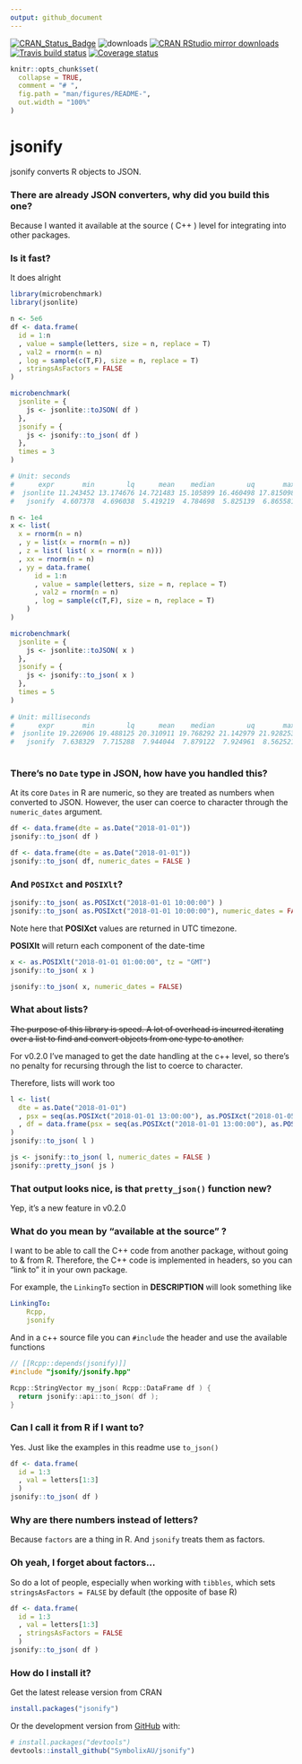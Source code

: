 ```yaml
---
output: github_document
---
```


[![CRAN_Status_Badge](http://www.r-pkg.org/badges/version/jsonify)](https://CRAN.R-project.org/package=jsonify)
![downloads](http://cranlogs.r-pkg.org/badges/grand-total/jsonify)
[![CRAN RStudio mirror downloads](http://cranlogs.r-pkg.org/badges/jsonify)](https://CRAN.R-project.org/package=jsonify)
[![Travis build status](https://travis-ci.org/SymbolixAU/jsonify.svg?branch=master)](https://travis-ci.org/SymbolixAU/jsonify)
[![Coverage status](https://codecov.io/gh/SymbolixAU/jsonify/branch/master/graph/badge.svg)](https://codecov.io/github/SymbolixAU/jsonify?branch=master)

```r
knitr::opts_chunk$set(
  collapse = TRUE,
  comment = "# ",
  fig.path = "man/figures/README-",
  out.width = "100%"
)
```

# jsonify

jsonify converts R objects to JSON. 

###  There are already JSON converters, why did you build this one?

Because I wanted it available at the source ( C++ ) level for integrating into other packages.

### Is it fast?

It does alright

```r

library(microbenchmark)
library(jsonlite)

n <- 5e6
df <- data.frame(
  id = 1:n
  , value = sample(letters, size = n, replace = T)
  , val2 = rnorm(n = n)
  , log = sample(c(T,F), size = n, replace = T)
  , stringsAsFactors = FALSE
)

microbenchmark(
  jsonlite = {
    js <- jsonlite::toJSON( df )
  },
  jsonify = {
    js <- jsonify::to_json( df )
  },
  times = 3
)

# Unit: seconds
#      expr       min        lq      mean    median        uq       max neval
#  jsonlite 11.243452 13.174676 14.721483 15.105899 16.460498 17.815098     3
#   jsonify  4.607378  4.696038  5.419219  4.784698  5.825139  6.865581     3

n <- 1e4
x <- list(
  x = rnorm(n = n)
  , y = list(x = rnorm(n = n))
  , z = list( list( x = rnorm(n = n)))
  , xx = rnorm(n = n)
  , yy = data.frame(
      id = 1:n
      , value = sample(letters, size = n, replace = T)
      , val2 = rnorm(n = n)
      , log = sample(c(T,F), size = n, replace = T)
    )
)

microbenchmark(
  jsonlite = {
    js <- jsonlite::toJSON( x )
  },
  jsonify = {
    js <- jsonify::to_json( x )
  },
  times = 5
)
 
# Unit: milliseconds
#      expr       min        lq      mean    median        uq       max neval
#  jsonlite 19.226906 19.488125 20.310911 19.768292 21.142979 21.928253     5
#   jsonify  7.638329  7.715288  7.944044  7.879122  7.924961  8.562521     5
   
```

### There's no `Date` type in JSON, how have you handled this?

At its core `Dates` in R are numeric, so they are treated as numbers when converted to JSON. However, the user can coerce to character through the `numeric_dates` argument. 


```r
df <- data.frame(dte = as.Date("2018-01-01"))
jsonify::to_json( df )

df <- data.frame(dte = as.Date("2018-01-01"))
jsonify::to_json( df, numeric_dates = FALSE )
```



### And `POSIXct` and `POSIXlt`?



```r

jsonify::to_json( as.POSIXct("2018-01-01 10:00:00") )
jsonify::to_json( as.POSIXct("2018-01-01 10:00:00"), numeric_dates = FALSE)

```

Note here that **POSIXct** values are returned in UTC timezone.

**POSIXlt** will return each component of the date-time

```r
x <- as.POSIXlt("2018-01-01 01:00:00", tz = "GMT")
jsonify::to_json( x )

jsonify::to_json( x, numeric_dates = FALSE)
```

### What about lists?

~~The purpose of this library is speed. A lot of overhead is incurred iterating over a list to find and convert objects from one type to another.~~

For v0.2.0 I've managed to get the date handling at the c++ level, so there's no penalty for recursing through the list to coerce to character. 

Therefore, lists will work too

```r
l <- list(
  dte = as.Date("2018-01-01")
  , psx = seq(as.POSIXct("2018-01-01 13:00:00"), as.POSIXct("2018-01-05 13:00:00"), length.out = 5)
  , df = data.frame(psx = seq(as.POSIXct("2018-01-01 13:00:00"), as.POSIXct("2018-01-05 13:00:00"), length.out = 5))
)
jsonify::to_json( l )
```

```r
js <- jsonify::to_json( l, numeric_dates = FALSE )
jsonify::pretty_json( js )
```

### That output looks nice, is that `pretty_json()` function new?

Yep, it's a new feature in v0.2.0


### What do you mean by "available at the source" ?

I want to be able to call the C++ code from another package, without going to & from R. Therefore, the C++ code is implemented in headers, so you can "link to" it in your own package. 

For example, the `LinkingTo` section in **DESCRIPTION** will look something like

```yaml
LinkingTo: 
    Rcpp,
    jsonify
```
And in a c++ source file you can `#include` the header and use the available functions

```c++
// [[Rcpp::depends(jsonify)]]
#include "jsonify/jsonify.hpp"

Rcpp::StringVector my_json( Rcpp::DataFrame df ) {
  return jsonify::api::to_json( df );
}
```

### Can I call it from R if I want to?

Yes. Just like the examples in this readme use `to_json()`

```r
df <- data.frame(
  id = 1:3
  , val = letters[1:3]
  )
jsonify::to_json( df )
```

### Why are there numbers instead of letters?

Because `factors` are a thing in R. And `jsonify` treats them as factors. 

### Oh yeah, I forget about factors...

So do a lot of people, especially when working with `tibbles`, which sets `stringsAsFactors = FALSE` by default (the opposite of base R)

```r
df <- data.frame(
  id = 1:3
  , val = letters[1:3]
  , stringsAsFactors = FALSE 
  )
jsonify::to_json( df )
```


### How do I install it?

Get the latest release version from CRAN

```r
install.packages("jsonify")
```

Or the development version from [GitHub](https://github.com/) with:

```r
# install.packages("devtools")
devtools::install_github("SymbolixAU/jsonify")
```
